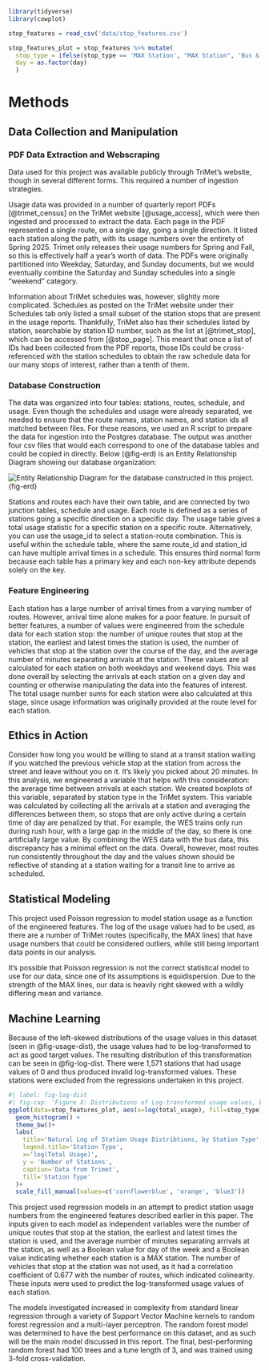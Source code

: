 ```r
library(tidyverse)
library(cowplot)
```

```r
stop_features = read_csv('data/stop_features.csv')

stop_features_plot = stop_features %>% mutate(
  stop_type = ifelse(stop_type == 'MAX Station', "MAX Station", 'Bus & WES Stations'), 
  day = as.factor(day)
  )

```


# Methods

## Data Collection and Manipulation 

### PDF Data Extraction and Webscraping 

Data used for this project was available publicly through TriMet's website, though in several different forms. This required a number of ingestion strategies. 

Usage data was provided in a number of quarterly report PDFs [@trimet_census] on the TriMet website [@usage_access], which were then ingested and processed to extract the data. Each page in the PDF represented a single route, on a single day, going a single direction. It listed each station along the path, with its usage numbers over the entirety of Spring 2025. Trimet only releases their usage numbers for Spring and Fall, so this is effectively half a year’s worth of data. The PDFs were originally partitioned into Weekday, Saturday, and Sunday documents, but we would eventually combine the Saturday and Sunday schedules into a single “weekend” category.

Information about TriMet schedules was, however, slightly more complicated. Schedules as posted on the TriMet website under their Schedules tab only listed a small subset of the station stops that are present in the usage reports. Thankfully, TriMet also has their schedules listed by station, searchable by station ID number, such as the list at [@trimet_stop], which can be accessed from [@stop_page]. This meant that once a list of IDs had been collected from the PDF reports, those IDs could be cross-referenced with the station schedules to obtain the raw schedule data for our many stops of interest, rather than a tenth of them. 

### Database Construction 

The data was organized into four tables: stations, routes, schedule, and usage. Even though the schedules and usage were already separated, we needed to ensure that the route names, station names, and station ids all matched between files. For these reasons, we used an R script to prepare the data for ingestion into the Postgres database. The output was another four csv files that would each correspond to one of the database tables and could be copied in directly. Below (@fig-erd) is an Entity Relationship Diagram showing our database organization:

![Entity Relationship Diagram for the database constructed in this project.](erd.png){fig-erd}

Stations and routes each have their own table, and are connected by two junction tables, schedule and usage. Each route is defined as a series of stations going a specific direction on a specific day. The usage table gives a total usage statistic for a specific station on a specific route. Alternatively, you can use the usage_id to select a station-route combination. This is useful within the schedule table, where the same route_id and station_id can have multiple arrival times in a schedule. This ensures third normal form because each table has a primary key and each non-key attribute depends solely on the key.

### Feature Engineering 

Each station has a large number of arrival times from a varying number of routes. However, arrival time alone makes for a poor feature. In pursuit of better features, a number of values were engineered from the schedule data for each station stop: the number of unique routes that stop at the station, the earliest and latest times the station is used, the number of vehicles that stop at the station over the course of the day, and the average number of minutes separating arrivals at the station. These values are all calculated for each station on both weekdays and weekend days. This was done overall by selecting the arrivals at each station on a given day and counting or otherwise manipulating the data into the features of interest. The total usage number sums for each station were also calculated at this stage, since usage information was originally provided at the route level for each station. 

## Ethics in Action 

Consider how long you would be willing to stand at a transit station waiting if you watched the previous vehicle stop at the station from across the street and leave without you on it. It's likely you picked about 20 minutes. In this analysis, we engineered a variable that helps with this consideration: the average time between arrivals at each station. We created boxplots of this variable, separated by station type in the TriMet system. This variable was calculated by collecting all the arrivals at a station and averaging the differences between them, so stops that are only active during a certain time of day are penalized by that. For example, the WES trains only run during rush hour, with a large gap in the middle of the day, so there is one artificially large value. By combining the WES data with the bus data, this discrepancy has a minimal effect on the data. Overall, however, most routes run consistently throughout the day and the values shown should be reflective of standing at a station waiting for a transit line to arrive as scheduled. 

## Statistical Modeling 

This project used Poisson regression to model station usage as a function of the engineered features. The log of the usage values had to be used, as there are a number of TriMet routes (specifically, the MAX lines) that have usage numbers that could be considered outliers, while still being important data points in our analysis.

It’s possible that Poisson regression is not the correct statistical model to use for our data, since one of its assumptions is equidispersion. Due to the strength of the MAX lines, our data is heavily right skewed with a wildly differing mean and variance.

## Machine Learning 

Because of the left-skewed distributions of the usage values in this dataset (seen in @fig-usage-dist), the usage values had to be log-transformed to act as good target values. The resulting distribution of this transformation can be seen in @fig-log-dist. There were 1,571 stations that had usage values of 0 and thus produced invalid log-transformed values. These stations were excluded from the regressions undertaken in this project. 

```r
#| label: fig-log-dist
#| fig-cap: 'Figure X: Distributions of Log-transformed usage values, by station type. These were the values used as targets for the regressions in this project. 1,571 stations had invalid log-transformed usage values due to an original usage value of 0, and are excluded from this plot.'
ggplot(data=stop_features_plot, aes(x=log(total_usage), fill=stop_type)) + 
  geom_histogram() +
  theme_bw()+ 
  labs(
    title='Natural Log of Station Usage Distribtions, by Station Type', 
    legend.title='Station Type', 
    x='log(Total Usage)', 
    y = 'Number of Stations',
    caption='Data from Trimet', 
    fill='Station Type'
  )+
  scale_fill_manual(values=c('cornflowerblue', 'orange', 'blue3'))
```

This project used regression models in an attempt to predict station usage numbers from the engineered features described earlier in this paper. The inputs given to each model as independent variables were the number of unique routes that stop at the station, the earliest and latest times the station is used, and the average number of minutes separating arrivals at the station, as well as a Boolean value for day of the week and a Boolean value indicating whether each station is a MAX station. The number of vehicles that stop at the station was not used, as it had a correlation coefficient of 0.677 with the number of routes, which indicated colinearity. These inputs were used to predict the log-transformed usage values of each station. 

The models investigated increased in complexity from standard linear regression through a variety of Support Vector Machine kernels to random forest regression and a multi-layer perceptron. The random forest model was determined to have the best performance on this dataset, and as such will be the main model discussed in this report. The final, best-performing random forest had 100 trees and a tune length of 3, and was trained using 3-fold cross-validation. 